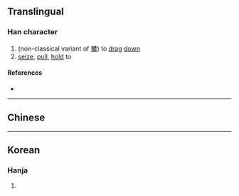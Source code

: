 {{character info}}
==Translingual==

===Han character===
{{Han char|rn=9|rad=人|as=03|sn=5|four=|canj=ONI|ids=⿰[[亻]][[夕]]}}

# (non-classical variant of [[攀]]) to [[drag]] [[down]]
# [[seize]], [[pull]], [[hold]] to

====References====
* {{Han ref|kx=0094.050|dkj=00391|hdz=10115.010|uh=3434|ud=13364}}

----

==Chinese==
{{zh-see|攀|v}}

----

==Korean==

===Hanja===
{{ko-hanja|hangeul=반|rv=ban|mr=pan|y=pan}}

# {{rfdef|ko|sort=人03}}